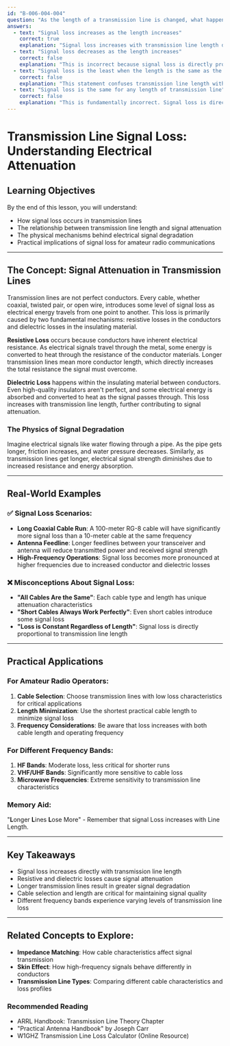 ```yaml
---
id: "B-006-004-004"
question: "As the length of a transmission line is changed, what happens to signal loss?"
answers:
  - text: "Signal loss increases as the length increases"
    correct: true
    explanation: "Signal loss increases with transmission line length due to resistive losses in the conductors and dielectric absorption in the insulating material. As the signal travels a longer distance, more electrical energy is converted to heat through conductor resistance and material imperfections, resulting in progressively greater signal attenuation."
  - text: "Signal loss decreases as the length increases"
    correct: false
    explanation: "This is incorrect because signal loss is directly proportional to transmission line length. As the signal travels through more cable, it encounters more resistance and dielectric losses, causing increasing attenuation rather than decreasing loss."
  - text: "Signal loss is the least when the length is the same as the signal's wavelength"
    correct: false
    explanation: "This statement confuses transmission line length with wavelength-related phenomena like standing waves. Signal loss is independent of wavelength and continues to increase with line length, regardless of any wavelength relationships."
  - text: "Signal loss is the same for any length of transmission line"
    correct: false
    explanation: "This is fundamentally incorrect. Signal loss is directly related to transmission line length, with longer lines experiencing progressively greater signal attenuation due to increased resistive and dielectric losses."
---
```


# Transmission Line Signal Loss: Understanding Electrical Attenuation

## Learning Objectives
By the end of this lesson, you will understand:
- How signal loss occurs in transmission lines
- The relationship between transmission line length and signal attenuation
- The physical mechanisms behind electrical signal degradation
- Practical implications of signal loss for amateur radio communications

---

## The Concept: Signal Attenuation in Transmission Lines

Transmission lines are not perfect conductors. Every cable, whether coaxial, twisted pair, or open wire, introduces some level of signal loss as electrical energy travels from one point to another. This loss is primarily caused by two fundamental mechanisms: resistive losses in the conductors and dielectric losses in the insulating material.

**Resistive Loss** occurs because conductors have inherent electrical resistance. As electrical signals travel through the metal, some energy is converted to heat through the resistance of the conductor materials. Longer transmission lines mean more conductor length, which directly increases the total resistance the signal must overcome.

**Dielectric Loss** happens within the insulating material between conductors. Even high-quality insulators aren't perfect, and some electrical energy is absorbed and converted to heat as the signal passes through. This loss increases with transmission line length, further contributing to signal attenuation.

### The Physics of Signal Degradation

Imagine electrical signals like water flowing through a pipe. As the pipe gets longer, friction increases, and water pressure decreases. Similarly, as transmission lines get longer, electrical signal strength diminishes due to increased resistance and energy absorption.

---

## Real-World Examples

### ✅ Signal Loss Scenarios:
- **Long Coaxial Cable Run**: A 100-meter RG-8 cable will have significantly more signal loss than a 10-meter cable at the same frequency
- **Antenna Feedline**: Longer feedlines between your transceiver and antenna will reduce transmitted power and received signal strength
- **High-Frequency Operations**: Signal loss becomes more pronounced at higher frequencies due to increased conductor and dielectric losses

### ❌ Misconceptions About Signal Loss:
- **"All Cables Are the Same"**: Each cable type and length has unique attenuation characteristics
- **"Short Cables Always Work Perfectly"**: Even short cables introduce some signal loss
- **"Loss is Constant Regardless of Length"**: Signal loss is directly proportional to transmission line length

---

## Practical Applications

### For Amateur Radio Operators:
1. **Cable Selection**: Choose transmission lines with low loss characteristics for critical applications
2. **Length Minimization**: Use the shortest practical cable length to minimize signal loss
3. **Frequency Considerations**: Be aware that loss increases with both cable length and operating frequency

### For Different Frequency Bands:
1. **HF Bands**: Moderate loss, less critical for shorter runs
2. **VHF/UHF Bands**: Significantly more sensitive to cable loss
3. **Microwave Frequencies**: Extreme sensitivity to transmission line characteristics

### Memory Aid:
"**L**onger **L**ines **L**ose More" - Remember that signal Loss increases with Line Length.

---

## Key Takeaways

- Signal loss increases directly with transmission line length
- Resistive and dielectric losses cause signal attenuation
- Longer transmission lines result in greater signal degradation
- Cable selection and length are critical for maintaining signal quality
- Different frequency bands experience varying levels of transmission line loss

---

## Related Concepts to Explore:
- **Impedance Matching**: How cable characteristics affect signal transmission
- **Skin Effect**: How high-frequency signals behave differently in conductors
- **Transmission Line Types**: Comparing different cable characteristics and loss profiles

### Recommended Reading
- ARRL Handbook: Transmission Line Theory Chapter
- "Practical Antenna Handbook" by Joseph Carr
- W1GHZ Transmission Line Loss Calculator (Online Resource)
